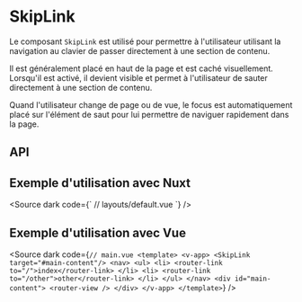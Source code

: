 

<Meta of={SkipLinkStories} />

# SkipLink

Le composant `SkipLink` est utilisé pour permettre à l'utilisateur utilisant la navigation au clavier de passer directement à une section de contenu.

Il est généralement placé en haut de la page et est caché visuellement. Lorsqu'il est activé, il devient visible et permet à l'utilisateur de sauter directement à une section de contenu.

Quand l'utilisateur change de page ou de vue, le focus est automatiquement placé sur l'élément de saut pour lui permettre de naviguer rapidement dans la page.

<Canvas of={SkipLinkStories.Default}  />

## API

<Controls of={SkipLinkStories.Default} />

## Exemple d'utilisation avec Nuxt

<Source dark code={`
// layouts/default.vue
<template>
  <div>
    <SkipLink label="Aller au contenu" target="#main-content"/>
    <div id="main-content">
      <slot />
    </div>
  </div>
</template>
`} />

## Exemple d'utilisation avec Vue

<Source dark code={`
// main.vue
<template>
  <v-app>
    <SkipLink target="#main-content"/>
    <nav>
      <ul>
        <li>
          <router-link to="/">index</router-link>
        </li>
        <li>
          <router-link to="/other">other</router-link>
        </li>
      </ul>
    </nav>
    <div id="main-content">
      <router-view />
    </div>
  </v-app>
</template>
`} />
